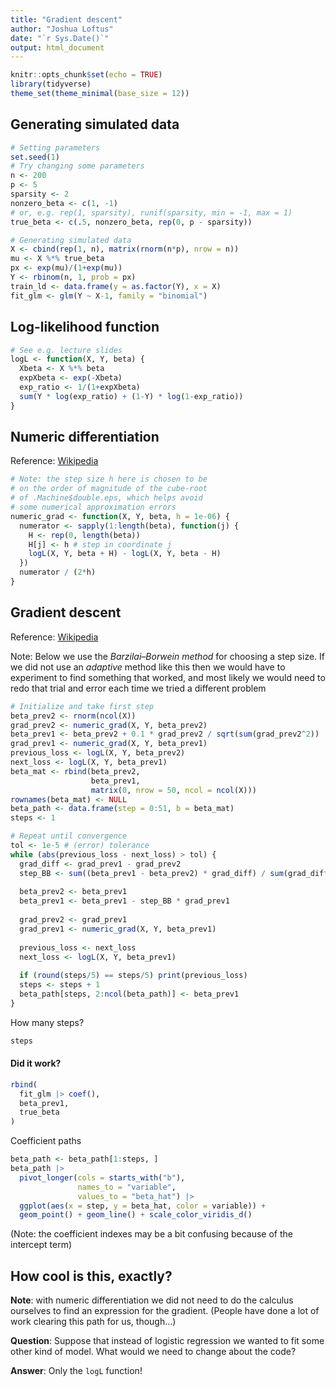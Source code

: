 ```yaml
---
title: "Gradient descent"
author: "Joshua Loftus"
date: "`r Sys.Date()`"
output: html_document
---
```


```r
knitr::opts_chunk$set(echo = TRUE)
library(tidyverse)
theme_set(theme_minimal(base_size = 12))
```

## Generating simulated data

```r
# Setting parameters
set.seed(1)
# Try changing some parameters
n <- 200
p <- 5
sparsity <- 2
nonzero_beta <- c(1, -1)
# or, e.g. rep(1, sparsity), runif(sparsity, min = -1, max = 1)
true_beta <- c(.5, nonzero_beta, rep(0, p - sparsity))
```

```r
# Generating simulated data
X <- cbind(rep(1, n), matrix(rnorm(n*p), nrow = n))
mu <- X %*% true_beta
px <- exp(mu)/(1+exp(mu))
Y <- rbinom(n, 1, prob = px)
train_ld <- data.frame(y = as.factor(Y), x = X)
fit_glm <- glm(Y ~ X-1, family = "binomial")
```

## Log-likelihood function

```r
# See e.g. lecture slides 
logL <- function(X, Y, beta) {
  Xbeta <- X %*% beta
  expXbeta <- exp(-Xbeta)
  exp_ratio <- 1/(1+expXbeta)
  sum(Y * log(exp_ratio) + (1-Y) * log(1-exp_ratio))
}
```

## Numeric differentiation

Reference: [Wikipedia](https://en.wikipedia.org/wiki/Numerical_differentiation)

```r
# Note: the step size h here is chosen to be
# on the order of magnitude of the cube-root
# of .Machine$double.eps, which helps avoid
# some numerical approximation errors
numeric_grad <- function(X, Y, beta, h = 1e-06) {
  numerator <- sapply(1:length(beta), function(j) {
    H <- rep(0, length(beta))
    H[j] <- h # step in coordinate j
    logL(X, Y, beta + H) - logL(X, Y, beta - H)
  })
  numerator / (2*h)
}
```

## Gradient descent

Reference: [Wikipedia](https://en.wikipedia.org/wiki/Gradient_descent)

Note: Below we use the *Barzilai–Borwein method* for choosing a step size. If we did not use an *adaptive* method like this then we would have to experiment to find something that worked, and most likely we would need to redo that trial and error each time we tried a different problem

```r
# Initialize and take first step
beta_prev2 <- rnorm(ncol(X)) 
grad_prev2 <- numeric_grad(X, Y, beta_prev2)
beta_prev1 <- beta_prev2 + 0.1 * grad_prev2 / sqrt(sum(grad_prev2^2))
grad_prev1 <- numeric_grad(X, Y, beta_prev1)
previous_loss <- logL(X, Y, beta_prev2)
next_loss <- logL(X, Y, beta_prev1)
beta_mat <- rbind(beta_prev2,
                  beta_prev1,
                  matrix(0, nrow = 50, ncol = ncol(X)))
rownames(beta_mat) <- NULL
beta_path <- data.frame(step = 0:51, b = beta_mat)
steps <- 1
```


```r
# Repeat until convergence
tol <- 1e-5 # (error) tolerance
while (abs(previous_loss - next_loss) > tol) {
  grad_diff <- grad_prev1 - grad_prev2
  step_BB <- sum((beta_prev1 - beta_prev2) * grad_diff) / sum(grad_diff^2)
  
  beta_prev2 <- beta_prev1
  beta_prev1 <- beta_prev1 - step_BB * grad_prev1
  
  grad_prev2 <- grad_prev1
  grad_prev1 <- numeric_grad(X, Y, beta_prev1)  
  
  previous_loss <- next_loss
  next_loss <- logL(X, Y, beta_prev1)
  
  if (round(steps/5) == steps/5) print(previous_loss)
  steps <- steps + 1
  beta_path[steps, 2:ncol(beta_path)] <- beta_prev1
}
```

How many steps?

```r
steps
```

#### Did it work?

```r
rbind(
  fit_glm |> coef(),
  beta_prev1,
  true_beta
)
```

Coefficient paths

```r
beta_path <- beta_path[1:steps, ]
beta_path |>
  pivot_longer(cols = starts_with("b"),
               names_to = "variable",
               values_to = "beta_hat") |>
  ggplot(aes(x = step, y = beta_hat, color = variable)) +
  geom_point() + geom_line() + scale_color_viridis_d()
```

(Note: the coefficient indexes may be a bit confusing because of the intercept term)

## How cool is this, exactly?

**Note**: with numeric differentiation we did not need to do the calculus ourselves to find an expression for the gradient. (People have done a lot of work clearing this path for us, though...)

**Question**: Suppose that instead of logistic regression we wanted to fit some other kind of model. What would we need to change about the code?

**Answer**: Only the `logL` function! 

